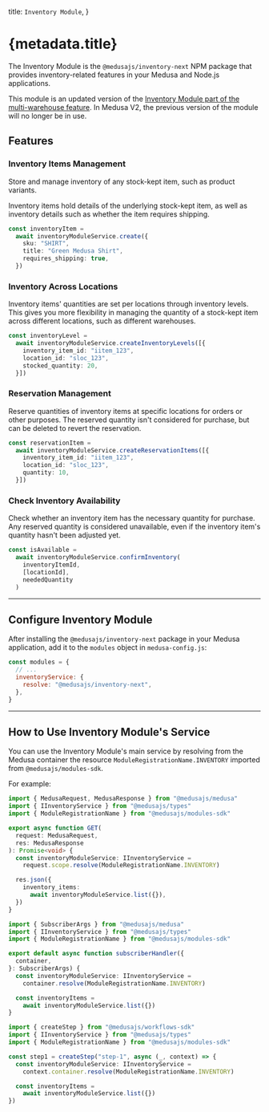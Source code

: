 
  title: `Inventory Module`,
}

# {metadata.title}

The Inventory Module is the `@medusajs/inventory-next` NPM package that provides inventory-related features in your Medusa and Node.js applications.

<Note>

This module is an updated version of the [Inventory Module part of the multi-warehouse feature](../../modules/multiwarehouse/inventory-module.md). In Medusa V2, the previous version of the module will no longer be in use.

</Note>

## Features

### Inventory Items Management

Store and manage inventory of any stock-kept item, such as product variants.

Inventory items hold details of the underlying stock-kept item, as well as inventory details such as whether the item requires shipping.

```ts
const inventoryItem =
  await inventoryModuleService.create({
    sku: "SHIRT",
    title: "Green Medusa Shirt",
    requires_shipping: true,
  })
```

### Inventory Across Locations

Inventory items' quantities are set per locations through inventory levels. This gives you more flexibility in managing the quantity of a stock-kept item across different locations, such as different warehouses.

```ts
const inventoryLevel =
  await inventoryModuleService.createInventoryLevels([{
    inventory_item_id: "iitem_123",
    location_id: "sloc_123",
    stocked_quantity: 20,
  }])
```

### Reservation Management

Reserve quantities of inventory items at specific locations for orders or other purposes. The reserved quantity isn't considered for purchase, but can be deleted to revert the reservation.

```ts
const reservationItem =
  await inventoryModuleService.createReservationItems([{
    inventory_item_id: "iitem_123",
    location_id: "sloc_123",
    quantity: 10,
  }])
```

### Check Inventory Availability

Check whether an inventory item has the necessary quantity for purchase. Any reserved quantity is considered unavailable, even if the inventory item's quantity hasn't been adjusted yet.

```ts
const isAvailable =
  await inventoryModuleService.confirmInventory(
    inventoryItemId,
    [locationId],
    neededQuantity
  )
```

---

## Configure Inventory Module

After installing the `@medusajs/inventory-next` package in your Medusa application, add it to the `modules` object in `medusa-config.js`:

```js title="medusa-config.js"
const modules = {
  // ...
  inventoryService: {
    resolve: "@medusajs/inventory-next",
  },
}
```

---

## How to Use Inventory Module's Service

You can use the Inventory Module's main service by resolving from the Medusa container the resource `ModuleRegistrationName.INVENTORY` imported from `@medusajs/modules-sdk`.

For example:

<CodeTabs groupId="resource-type">
  <CodeTab label="API Route" value="api-route">

  ```ts title="src/api/store/custom/route.ts"
  import { MedusaRequest, MedusaResponse } from "@medusajs/medusa"
  import { IInventoryService } from "@medusajs/types"
  import { ModuleRegistrationName } from "@medusajs/modules-sdk"

  export async function GET(
    request: MedusaRequest,
    res: MedusaResponse
  ): Promise<void> {
    const inventoryModuleService: IInventoryService =
      request.scope.resolve(ModuleRegistrationName.INVENTORY)

    res.json({
      inventory_items:
        await inventoryModuleService.list({}),
    })
  }
  ```

  </CodeTab>
  <CodeTab label="Subscriber" value="subscribers">

  ```ts title="src/subscribers/custom-handler.ts"
  import { SubscriberArgs } from "@medusajs/medusa"
  import { IInventoryService } from "@medusajs/types"
  import { ModuleRegistrationName } from "@medusajs/modules-sdk"

  export default async function subscriberHandler({
    container,
  }: SubscriberArgs) {
    const inventoryModuleService: IInventoryService =
      container.resolve(ModuleRegistrationName.INVENTORY)

    const inventoryItems =
      await inventoryModuleService.list({})
  }
  ```

  </CodeTab>
  <CodeTab label="Workflow Step" value="workflow-step">

  ```ts title="src/workflows/hello-world/step1.ts"
  import { createStep } from "@medusajs/workflows-sdk"
  import { IInventoryService } from "@medusajs/types"
  import { ModuleRegistrationName } from "@medusajs/modules-sdk"

  const step1 = createStep("step-1", async (_, context) => {
    const inventoryModuleService: IInventoryService =
      context.container.resolve(ModuleRegistrationName.INVENTORY)

    const inventoryItems =
      await inventoryModuleService.list({})
  })
  ```

  </CodeTab>
</CodeTabs>

